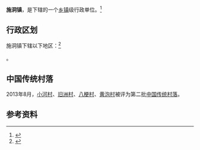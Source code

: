 {{中国乡级行政区|52/26/30/101/000}}

'''施洞镇'''，是{{PRC admin/fullname|52/26/30/101/000|3}}下辖的一个[[乡镇|乡镇]]级行政单位。<ref>{{PRC admin/ref sgc|{{PRC admin/parent|52/26/30/101/000}}}}</ref>

== 行政区划 ==

施洞镇下辖以下地区：<ref>{{PRC admin/ref sgc|52/26/30/101/000}}</ref>

{{PRC admin/children|52/26/30/101/000}}。

==中国传统村落==
2013年8月，[[小河村|小河村]]、[[旧洲村|旧洲村]]、[[八梗村|八梗村]]、[[黄泡村|黄泡村]]被评为第二批[[中国传统村落|中国传统村落]]。

== 参考资料 ==
{{reflist}}

{{行政区划小作品}}
{{PRC admin/navcat|52/26/30/101/000}}